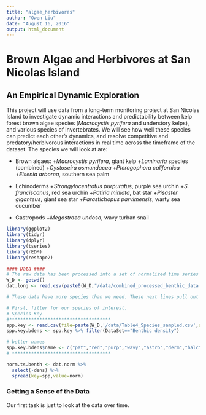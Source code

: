```yaml
---
title: "algae_herbivores"
author: "Owen Liu"
date: "August 16, 2016"
output: html_document
---
```


# Brown Algae and Herbivores at San Nicolas Island
## An Empirical Dynamic Exploration

This project will use data from a long-term monitoring project at San Nicolas Island to investigate dynamic interactions and predictability between kelp forest brown algae species (*Macrocystis pyrifera* and understory kelps), and various species of invertebrates.  We will see how well these species can predict each other's dynamics, and resolve competitive and predatory/herbivorous interactions in real time across the timeframe of the dataset.  The species we will look at are:

* Brown algaes:
  +*Macrocystis pyrifera*, giant kelp
  +*Laminaria* species (combined)
  +*Cystoseira osmundacea*
  +*Pterogophora californica*
  +*Eisenia arborea*, southern sea palm

* Echinoderms
  +*Strongylocentrotus purpuratus*, purple sea urchin
  +*S. franciscanus*, red sea urchin
  +*Patiria miniata*, bat star
  +*Pisaster giganteus*, giant sea star
  +*Parastichopus parvimensis*, warty sea cucumber

* Gastropods
  +*Megastraea undosa*, wavy turban snail

```r
library(ggplot2)
library(tidyr)
library(dplyr)
library(tseries)
library(rEDM)
library(reshape2)

#### Data ####
# The raw data has been processed into a set of normalized time series elsewhere.
W_D <- getwd()
dat.long <- read.csv(paste0(W_D,"/data/combined_processed_benthic_data.csv"))

# These data have more species than we need. These next lines pull out the relevant species for this study from the larger dataset and produce a block (wide-form) dataset.  Keep in mind, these data are from multiple transects across multiple sites on the small islands. Empirical dynamic modeling can use multiple spatial replicates to produce increased predictability by concatenating them into one long time series. We preserve a time indicator (variable 'period') to ensure that we do not "cross" the boundaries of replicate time series in following analyses.

# First, filter for our species of interest.
# Species Key
#*************************************
spp.key <- read.csv(file=paste(W_D,'/data/Table4_Species_sampled.csv',sep=''),stringsAsFactors = F) # All species, all surveys
spp.key.bdens <- spp.key %>% filter(DataSet=="Benthic density")

# better names
spp.key.bdens$name <- c("pat","red","purp","wavy","astro","derm","halc","halr","limp","paras","pis","pyc","cys","lam","ymac","youn","eis","pter","mac")
# ************************************

norm.ts.benth <- dat.norm %>%
  select(-dens) %>%
  spread(key=spp,value=norm)

```

### Getting a Sense of the Data

Our first task is just to look at the data over time.